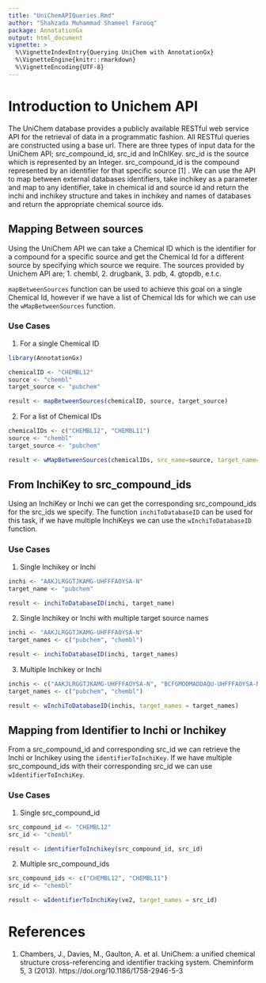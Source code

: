 ```yaml
---
title: "UniChemAPIQueries.Rmd"
author: "Shahzada Muhammad Shameel Farooq"
package: AnnotationGx
output: html_document
vignette: >
  %\VignetteIndexEntry{Querying UniChem with AnnotationGx}
  %\VignetteEngine{knitr::rmarkdown}
  %\VignetteEncoding{UTF-8}  
---
```


# Introduction to Unichem API

The UniChem database provides a publicly available RESTful web service API for 
the retrieval of data in a programmatic fashion. All RESTful queries are constructed
using a base url. There are three types of input data for the UniChem API;
src_compound_id, src_id and InChIKey. src_id is the source which is represented by
an Integer. src_compound_id is the compound represented by an identifier for that 
specific source [1] . We can use the API to map between external databases identifiers,
take inchikey as a parameter and map to any identifier, take in chemical id and 
source id and return the inchi and inchikey structure and  takes in inchikey and
names of databases and return the appropriate chemical source ids. 

## Mapping Between sources 

Using the UniChem API we can take a Chemical ID which is the identifier for a 
compound for a specific source and get the Chemical Id for a different source by
specifying which source we require. The sources provided by Unichem API are; 
1. chembl, 2. drugbank, 3. pdb, 4. gtopdb, e.t.c.

`mapBetweenSources` function can be used to achieve this goal on a single Chemical Id, 
however if we have a list of Chemical Ids for which we can use the 
`wMapBetweenSources` function.

### Use Cases

1. For a single Chemical ID
```r
library(AnnotationGx)

chemicalID <- "CHEMBL12"
source <- "chembl"
target_source <- "pubchem"

result <- mapBetweenSources(chemicalID, source, target_source)

```

2. For a list of Chemical IDs
```r

chemicalIDs <- c("CHEMBL12", "CHEMBL11")
source <- "chembl"
target_source <- "pubchem"

result <- wMapBetweenSources(chemicalIDs, src_name=source, target_name=target_source)
```

## From InchiKey to src_compound_ids

Using an InchiKey or Inchi we can get the corresponding src_compound_ids for the src_ids
we specify. The function `inchiToDatabaseID` can be used for this task, if we 
have multiple InchiKeys we can use the `wInchiToDatabaseID` function.

### Use Cases

1. Single Inchikey or Inchi
```r

inchi <- "AAKJLRGGTJKAMG-UHFFFAOYSA-N"
target_name <- "pubchem"

result <- inchiToDatabaseID(inchi, target_name)
```

2. Single Inchikey or Inchi with multiple target source names
```r

inchi <- "AAKJLRGGTJKAMG-UHFFFAOYSA-N"
target_names <- c("pubchem", "chembl")

result <- inchiToDatabaseID(inchi, target_names)
```

3. Multiple Inchikey or Inchi
```r

inchis <- c("AAKJLRGGTJKAMG-UHFFFAOYSA-N", "BCFGMOOMADDAQU-UHFFFAOYSA-N")
target_names <- c("pubchem", "chembl")

result <- wInchiToDatabaseID(inchis, target_names = target_names)
```

## Mapping from Identifier to Inchi or Inchikey

From a src_compound_id and corresponding src_id we can retrieve the Inchi or Inchikey
using the `identifierToInchiKey`. If we have multiple src_compound_ids with their
corresponding src_id we can use `wIdentifierToInchiKey`.

### Use Cases

1. Single src_compound_id 
```r
src_compound_id <- "CHEMBL12"
src_id <- "chembl"

result <- identifierToInchikey(src_compound_id, src_id)
```

2. Multiple src_compound_ids
```r

src_compound_ids <- c("CHEMBL12", "CHEMBL11")
src_id <- "chembl"

result <- wIdentifierToInchiKey(ve2, target_names = src_id)
```

# References
1. Chambers, J., Davies, M., Gaulton, A. et al. UniChem: a unified chemical structure cross-referencing and identifier tracking system.
   Cheminform 5, 3 (2013). https://doi.org/10.1186/1758-2946-5-3